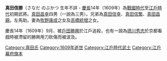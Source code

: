 {{unreferenced|time=2010-10-07T09:03:25+00:00}}
'''真田信勝'''（さなだ のぶかつ 生年不詳 - [[慶長|慶長]]14年（1609年）為[[战国时代_(日本)|戰國時代]]至[[江戶時代|江戶時代]]初期武將。[[真田昌幸|真田昌幸]]四男（一說為三男）。兄弟為[[真田信幸|真田信幸]]、[[真田信繁|真田信繁]]、[[真田昌親|真田昌親]]。左馬助。妻為[[牧野康成_(战国武将)|牧野康成]]之女及[[高橋統增|高橋統增]]之女。

慶長14年（1609年）9月、被[[戶田勝興|戶田勝興]]於江戶追殺，也有一說為[[德川秀忠|德川秀忠]]於京都看戲時被滯留的勝興用刀砍傷而被波及。

[[Category:真田氏|Category:真田氏]]
[[Category:1609年逝世|Category:1609年逝世]]
[[Category:江戶時代武士|Category:江戶時代武士]]
[[Category:江戶幕府旗本|Category:江戶幕府旗本]]